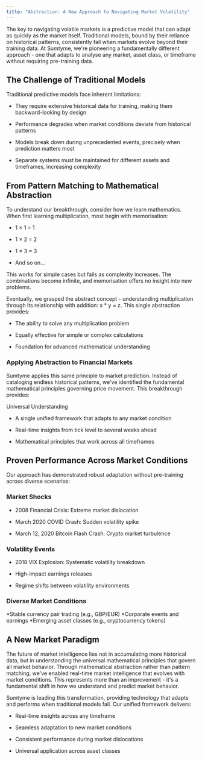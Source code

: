 ```yaml
---
title: "Abstraction: A New Approach to Navigating Market Volatility"
---
```


The key to navigating volatile markets is a predictive model that can adapt as quickly as the market itself. Traditional models, bound by their reliance on historical patterns, consistently fail when markets evolve beyond their training data. At Sumtyme, we're pioneering a fundamentally different approach - one that adapts to analyse any market, asset class, or timeframe without requiring pre-training data.

## The Challenge of Traditional Models

Traditional predictive models face inherent limitations:

* They require extensive historical data for training, making them backward-looking by design

* Performance degrades when market conditions deviate from historical patterns

* Models break down during unprecedented events, precisely when prediction matters most

* Separate systems must be maintained for different assets and timeframes, increasing complexity

## From Pattern Matching to Mathematical Abstraction

To understand our breakthrough, consider how we learn mathematics. When first learning multiplication, most begin with memorisation:

* 1 × 1 = 1

* 1 × 2 = 2

* 1 × 3 = 3

* And so on...

This works for simple cases but fails as complexity increases. The combinations become infinite, and memorisation offers no insight into new problems.

Eventually, we grasped the abstract concept - understanding multiplication through its relationship with addition: x \* y = z. This single abstraction provides:

* The ability to solve any multiplication problem

* Equally effective for simple or complex calculations

* Foundation for advanced mathematical understanding

### Applying Abstraction to Financial Markets

Sumtyme applies this same principle to market prediction. Instead of cataloging endless historical patterns, we've identified the fundamental mathematical principles governing price movement. This breakthrough provides:

Universal Understanding

* A single unified framework that adapts to any market condition

* Real-time insights from tick level to several weeks ahead

* Mathematical principles that work across all timeframes

## Proven Performance Across Market Conditions

Our approach has demonstrated robust adaptation without pre-training across diverse scenarios:

### Market Shocks

* 2008 Financial Crisis: Extreme market dislocation

* March 2020 COVID Crash: Sudden volatility spike

* March 12, 2020 Bitcoin Flash Crash: Crypto market turbulence

### Volatility Events

* 2018 VIX Explosion: Systematic volatility breakdown

* High-impact earnings releases

* Regime shifts between volatility environments

### Diverse Market Conditions

*Stable currency pair trading (e.g., GBP/EUR)
*Corporate events and earnings
*Emerging asset classes (e.g., cryptocurrency tokens)

## A New Market Paradigm

The future of market intelligence lies not in accumulating more historical data, but in understanding the universal mathematical principles that govern all market behavior. Through mathematical abstraction rather than pattern matching, we've enabled real-time market intelligence that evolves with market conditions. This represents more than an improvement - it's a fundamental shift in how we understand and predict market behavior.

Sumtyme is leading this transformation, providing technology that adapts and performs when traditional models fail. Our unified framework delivers:

* Real-time insights across any timeframe

* Seamless adaptation to new market conditions

* Consistent performance during market dislocations

* Universal application across asset classes